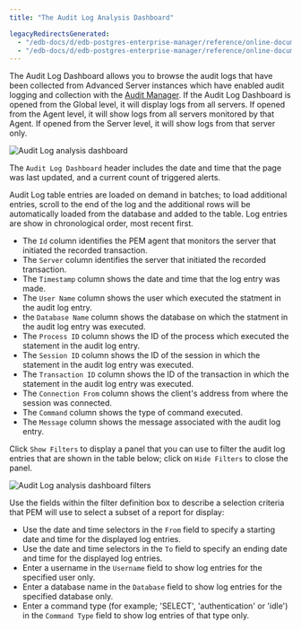 ```yaml
---
title: "The Audit Log Analysis Dashboard"

legacyRedirectsGenerated:
  - "/edb-docs/d/edb-postgres-enterprise-manager/reference/online-documentation/8.0/audit_log_dashboard.html"
  - "/edb-docs/d/edb-postgres-enterprise-manager/reference/online-documentation/latest/audit_log_dashboard.html"
---
```


<div id="audit_log_dashboard" class="registered_link"></div>

The Audit Log Dashboard allows you to browse the audit logs that have been collected from Advanced Server instances which have enabled audit logging and collection with the [Audit Manager](../04_audit_manager/#audit_manager). If the Audit Log Dashboard is opened from the Global level, it will display logs from all servers. If opened from the Agent level, it will show logs from all servers monitored by that Agent. If opened from the Server level, it will show logs from that server only.

![Audit Log analysis dashboard](../../images/audit_log_analysis_dashboard.png)

The `Audit Log Dashboard` header includes the date and time that the page was last updated, and a current count of triggered alerts.

Audit Log table entries are loaded on demand in batches; to load additional entries, scroll to the end of the log and the additional rows will be automatically loaded from the database and added to the table. Log entries are show in chronological order, most recent first.

-   The `Id` column identifies the PEM agent that monitors the server that initiated the recorded transaction.
-   The `Server` column identifies the server that initiated the recorded transaction.
-   The `Timestamp` column shows the date and time that the log entry was made.
-   The `User Name` column shows the user which executed the statment in the audit log entry.
-   the `Database Name` column shows the database on which the statment in the audit log entry was executed.
-   The `Process ID` column shows the ID of the process which executed the statement in the audit log entry.
-   The `Session ID` column shows the ID of the session in which the statement in the audit log entry was executed.
-   The `Transaction ID` column shows the ID of the transaction in which the statement in the audit log entry was executed.
-   The `Connection From` column shows the client's address from where the session was connected.
-   The `Command` column shows the type of command executed.
-   The `Message` column shows the message associated with the audit log entry.

Click `Show Filters` to display a panel that you can use to filter the audit log entries that are shown in the table below; click on `Hide Filters` to close the panel.

![Audit Log analysis dashboard filters](../../images/audit_log_analysis_filter.png)

Use the fields within the filter definition box to describe a selection criteria that PEM will use to select a subset of a report for display:

-   Use the date and time selectors in the `From` field to specify a starting date and time for the displayed log entries.
-   Use the date and time selectors in the `To` field to specify an ending date and time for the displayed log entries.
-   Enter a username in the `Username` field to show log entries for the specified user only.
-   Enter a database name in the `Database` field to show log entries for the specified database only.
-   Enter a command type (for example; 'SELECT', 'authentication' or 'idle') in the `Command Type` field to show log entries of that type only.
